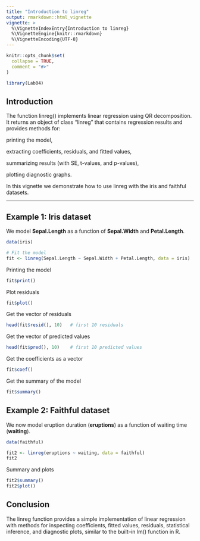 ```yaml
---
title: "Introduction to linreg"
output: rmarkdown::html_vignette
vignette: >
  %\VignetteIndexEntry{Introduction to linreg}
  %\VignetteEngine{knitr::rmarkdown}
  %\VignetteEncoding{UTF-8}
---
```


```r
knitr::opts_chunk$set(
  collapse = TRUE,
  comment = "#>"
)
```

```r
library(Lab04)
```

## Introduction

The function linreg() implements linear regression using QR decomposition.
It returns an object of class "linreg" that contains regression results and provides methods for:

printing the model,

extracting coefficients, residuals, and fitted values,

summarizing results (with SE, t-values, and p-values),

plotting diagnostic graphs.

In this vignette we demonstrate how to use linreg with the iris and faithful datasets.

---

## Example 1: Iris dataset

We model **Sepal.Length** as a function of **Sepal.Width** and **Petal.Length**.

```r
data(iris)

# Fit the model
fit <- linreg(Sepal.Length ~ Sepal.Width + Petal.Length, data = iris)
```

Printing the model
```r
fit$print()
```

Plot residuals
```r
fit$plot()
```

Get the vector of residuals
```r
head(fit$resid(), 10)   # first 10 residuals
```

Get the vector of predicted values
```r
head(fit$pred(), 10)    # first 10 predicted values
```

Get the coefficients as a vector
```r
fit$coef()
```

Get the summary of the model
```r
fit$summary()
```


## Example 2: Faithful dataset

We now model eruption duration (**eruptions**) as a function of waiting time (**waiting**).
```r
data(faithful)

fit2 <- linreg(eruptions ~ waiting, data = faithful)
fit2
```

Summary and plots
```r
fit2$summary()
fit2$plot()
```



## Conclusion

The linreg function provides a simple implementation of linear regression with
methods for inspecting coefficients, fitted values, residuals, statistical inference,
and diagnostic plots, similar to the built–in lm() function in R.
